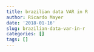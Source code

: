```yaml
---
title: brazilian data VAR in R
author: Ricardo Mayer
date: '2018-01-16'
slug: brazilian-data-var-in-r
categories: []
tags: []
---
```


